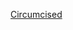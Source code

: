 {{Userbox
|border-c=#CCA63D
|id-c=#CCA63D
|id=[[File:Circumcision Sakkara 3.jpg|66px]]
|info-c=#E5D85C
|info-s=10
|info=這個用戶接受了'''[[割禮]]'''／'''[[包皮背切术]]'''／'''[[包皮環切術]]'''。
|usercategory=接受过割包皮的维基人
|nocat={{{nocat|}}}
}}<noinclude>{{clear2}}{{自动分类|接受过割包皮的维基人}}[[Category:生活用戶框模板|Circumcised]]</noinclude>